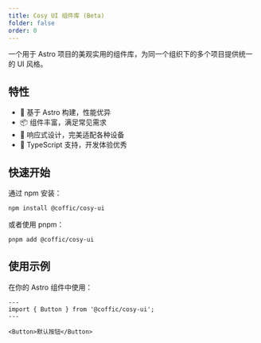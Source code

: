 ```yaml
---
title: Cosy UI 组件库 (Beta)
folder: false
order: 0
---
```


一个用于 Astro 项目的美观实用的组件库，为同一个组织下的多个项目提供统一的 UI 风格。

## 特性

- 🚀 基于 Astro 构建，性能优异
- 📦 组件丰富，满足常见需求
- 📱 响应式设计，完美适配各种设备
- 🔧 TypeScript 支持，开发体验优秀

## 快速开始

通过 npm 安装：

```bash
npm install @coffic/cosy-ui
```

或者使用 pnpm：

```bash
pnpm add @coffic/cosy-ui
```

## 使用示例

在你的 Astro 组件中使用：

```astro
---
import { Button } from '@coffic/cosy-ui';
---

<Button>默认按钮</Button>
```

